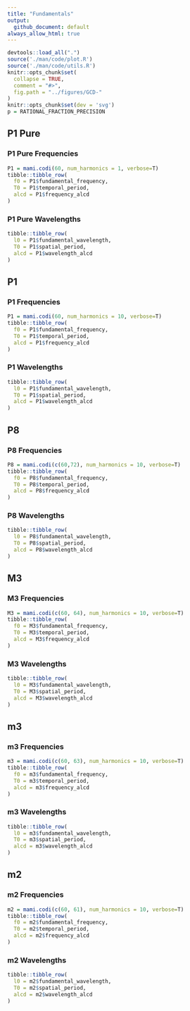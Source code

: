 ```yaml
---
title: "Fundamentals"
output:
  github_document: default
always_allow_html: true
---
```

```r
devtools::load_all(".")
source('./man/code/plot.R')
source('./man/code/utils.R')
knitr::opts_chunk$set(
  collapse = TRUE,
  comment = "#>",
  fig.path = "../figures/GCD-"
)
knitr::opts_chunk$set(dev = 'svg')
p = RATIONAL_FRACTION_PRECISION
```

## P1 Pure
### P1 Pure Frequencies

```r
P1 = mami.codi(60, num_harmonics = 1, verbose=T)
tibble::tibble_row(
  f0 = P1$fundamental_frequency,
  T0 = P1$temporal_period,
  alcd = P1$frequency_alcd
)
```

### P1 Pure Wavelengths

```r
tibble::tibble_row(
  l0 = P1$fundamental_wavelength,
  T0 = P1$spatial_period,
  alcd = P1$wavelength_alcd
)
```

## P1
### P1 Frequencies

```r
P1 = mami.codi(60, num_harmonics = 10, verbose=T)
tibble::tibble_row(
  f0 = P1$fundamental_frequency,
  T0 = P1$temporal_period,
  alcd = P1$frequency_alcd
)
```

### P1 Wavelengths

```r
tibble::tibble_row(
  l0 = P1$fundamental_wavelength,
  T0 = P1$spatial_period,
  alcd = P1$wavelength_alcd
)
```

## P8
### P8 Frequencies

```r
P8 = mami.codi(c(60,72), num_harmonics = 10, verbose=T)
tibble::tibble_row(
  f0 = P8$fundamental_frequency,
  T0 = P8$temporal_period,
  alcd = P8$frequency_alcd
)
```

### P8 Wavelengths

```r
tibble::tibble_row(
  l0 = P8$fundamental_wavelength,
  T0 = P8$spatial_period,
  alcd = P8$wavelength_alcd
)
```

## M3

### M3 Frequencies

```r
M3 = mami.codi(c(60, 64), num_harmonics = 10, verbose=T)
tibble::tibble_row(
  f0 = M3$fundamental_frequency,
  T0 = M3$temporal_period,
  alcd = M3$frequency_alcd
)
```

### M3 Wavelengths

```r
tibble::tibble_row(
  l0 = M3$fundamental_wavelength,
  T0 = M3$spatial_period,
  alcd = M3$wavelength_alcd
)
```

## m3

### m3 Frequencies

```r
m3 = mami.codi(c(60, 63), num_harmonics = 10, verbose=T)
tibble::tibble_row(
  f0 = m3$fundamental_frequency,
  T0 = m3$temporal_period,
  alcd = m3$frequency_alcd
)
```

### m3 Wavelengths

```r
tibble::tibble_row(
  l0 = m3$fundamental_wavelength,
  T0 = m3$spatial_period,
  alcd = m3$wavelength_alcd
)
```

## m2

### m2 Frequencies

```r
m2 = mami.codi(c(60, 61), num_harmonics = 10, verbose=T)
tibble::tibble_row(
  f0 = m2$fundamental_frequency,
  T0 = m2$temporal_period,
  alcd = m2$frequency_alcd
)
```

### m2 Wavelengths

```r
tibble::tibble_row(
  l0 = m2$fundamental_wavelength,
  T0 = m2$spatial_period,
  alcd = m2$wavelength_alcd
)
```
